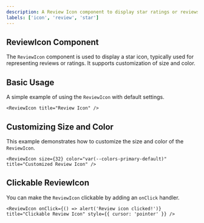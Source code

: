 ```yaml
---
description: A Review Icon component to display star ratings or reviews.
labels: ['icon', 'review', 'star']
---
```


## ReviewIcon Component

The `ReviewIcon` component is used to display a star icon, typically used for representing reviews or ratings. It supports customization of size and color.

## Basic Usage

A simple example of using the `ReviewIcon` with default settings.

```tsx
<ReviewIcon title="Review Icon" />
```

## Customizing Size and Color

This example demonstrates how to customize the size and color of the `ReviewIcon`.

```tsx
<ReviewIcon size={32} color="var(--colors-primary-default)" title="Customized Review Icon" />
```

## Clickable ReviewIcon

You can make the `ReviewIcon` clickable by adding an `onClick` handler.

```tsx
<ReviewIcon onClick={() => alert('Review icon clicked!')} title="Clickable Review Icon" style={{ cursor: 'pointer' }} />
